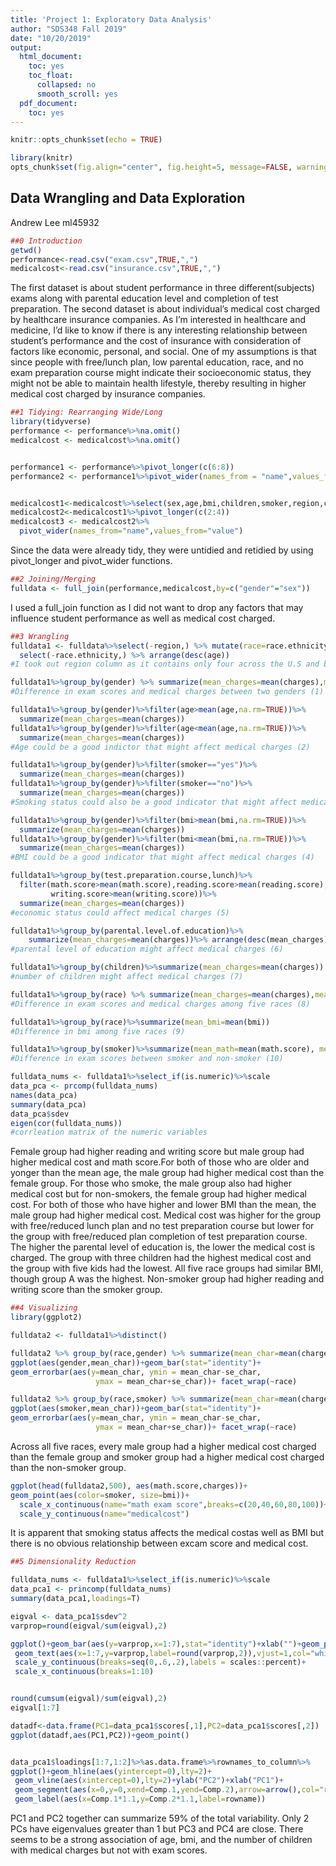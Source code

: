```yaml
---
title: 'Project 1: Exploratory Data Analysis'
author: "SDS348 Fall 2019"
date: "10/20/2019"
output:
  html_document:
    toc: yes
    toc_float:
      collapsed: no
      smooth_scroll: yes
  pdf_document:
    toc: yes
---
```


```r
knitr::opts_chunk$set(echo = TRUE)

```

```r
library(knitr)
opts_chunk$set(fig.align="center", fig.height=5, message=FALSE, warning=FALSE, fig.width=8, tidy=TRUE)
```
## Data Wrangling and Data Exploration
Andrew Lee ml45932
```R
##0 Introduction
getwd()
performance<-read.csv("exam.csv",TRUE,",")
medicalcost<-read.csv("insurance.csv",TRUE,",")
```
The first dataset is about student performance in three different(subjects) exams along with parental education level and completion of test preparation. The second dataset is about individual's medical cost charged by healthcare insurance companies. As I'm interested in healthcare and medicine, I'd like to know if there is any interesting relationship between student's performance and the cost of insurance with consideration of factors like economic, personal, and social.
One of my assumptions is that since people with free/lunch plan, low parental education, race, and no exam preparation course might indicate their socioeconomic status, they might not be able to maintain health lifestyle, thereby resulting in higher medical cost charged by insurance companies. 
```R
##1 Tidying: Rearranging Wide/Long
library(tidyverse)
performance <- performance%>%na.omit()
medicalcost <- medicalcost%>%na.omit() 


performance1 <- performance%>%pivot_longer(c(6:8))
performance2 <- performance1%>%pivot_wider(names_from = "name",values_from = "value")


medicalcost1<-medicalcost%>%select(sex,age,bmi,children,smoker,region,charges)
medicalcost2<-medicalcost1%>%pivot_longer(c(2:4))  
medicalcost3 <- medicalcost2%>%
  pivot_wider(names_from="name",values_from="value")


```
Since the data were already tidy, they were untidied and retidied by using pivot_longer and pivot_wider functions.
```R
##2 Joining/Merging
fulldata <- full_join(performance,medicalcost,by=c("gender"="sex"))

```
I used a full_join function as I did not want to drop any factors that may influence student performance as well as medical cost charged. 
```R
##3 Wrangling
fulldata1 <- fulldata%>%select(-region,) %>% mutate(race=race.ethnicity) %>%
  select(-race.ethnicity,) %>% arrange(desc(age))
#I took out region column as it contains only four across the U.S and becomes unnecessary facotr of my interest

fulldata1%>%group_by(gender) %>% summarize(mean_charges=mean(charges),mean_math=mean(math.score), mean_read=mean(reading.score), mean_write=mean(writing.score))
#Difference in exam scores and medical charges between two genders (1)

fulldata1%>%group_by(gender)%>%filter(age>mean(age,na.rm=TRUE))%>%
  summarize(mean_charges=mean(charges))
fulldata1%>%group_by(gender)%>%filter(age<mean(age,na.rm=TRUE))%>%
  summarize(mean_charges=mean(charges))
#Age could be a good indictor that might affect medical charges (2)

fulldata1%>%group_by(gender)%>%filter(smoker=="yes")%>%
  summarize(mean_charges=mean(charges))
fulldata1%>%group_by(gender)%>%filter(smoker=="no")%>%
  summarize(mean_charges=mean(charges))
#Smoking status could also be a good indicator that might affect medical charges (3)

fulldata1%>%group_by(gender)%>%filter(bmi>mean(bmi,na.rm=TRUE))%>%
  summarize(mean_charges=mean(charges))
fulldata1%>%group_by(gender)%>%filter(bmi<mean(bmi,na.rm=TRUE))%>%
  summarize(mean_charges=mean(charges))
#BMI could be a good indicator that might affect medical charges (4)

fulldata1%>%group_by(test.preparation.course,lunch)%>%
  filter(math.score>mean(math.score),reading.score>mean(reading.score),
         writing.score>mean(writing.score))%>% 
  summarize(mean_charges=mean(charges))
#economic status could affect medical charges (5)

fulldata1%>%group_by(parental.level.of.education)%>%
    summarize(mean_charges=mean(charges))%>% arrange(desc(mean_charges))
#parental level of education might affect medical charges (6)

fulldata1%>%group_by(children)%>%summarize(mean_charges=mean(charges))
#number of children might affect medical charges (7)

fulldata1%>%group_by(race) %>% summarize(mean_charges=mean(charges),mean_math=mean(math.score), mean_read=mean(reading.score), mean_write=mean(writing.score))
#Difference in exam scores and medical charges among five races (8)

fulldata1%>%group_by(race)%>%summarize(mean_bmi=mean(bmi))
#Difference in bmi among five races (9)   

fulldata1%>%group_by(smoker)%>%summarize(mean_math=mean(math.score), mean_read=mean(reading.score), mean_write=mean(writing.score))
#Difference in exam scores between smoker and non-smoker (10)

fulldata_nums <- fulldata1%>%select_if(is.numeric)%>%scale
data_pca <- prcomp(fulldata_nums)
names(data_pca)
summary(data_pca)
data_pca$sdev
eigen(cor(fulldata_nums))
#corrleation matrix of the numeric variables


```
Female group had higher reading and writing score but male group had higher medical cost and math score.For both of those who are older and yonger than the mean age, the male group had higher medical cost than the female group. For those who smoke, the male group also had higher medical cost but for non-smokers, the female group had higher medical cost. For both of those who have higher and lower BMI than the mean, the male group had higher medical cost. Medical cost was higher for the group with free/reduced lunch plan and no test preparation course but lower for the group with free/reduced plan completion of test preparation course. The higher the parental level of education is, the lower the medical cost is charged. The group with three children had the highest medical cost and the group with five kids had the lowest. All five race groups had similar BMI, though group A was the highest. Non-smoker group had higher reading and writing score than the smoker group.

```R
##4 Visualizing
library(ggplot2)

fulldata2 <- fulldata1%>%distinct()

fulldata2 %>% group_by(race,gender) %>% summarize(mean_char=mean(charges, na.rm=T),sd_char=sd(charges, na.rm=T),n=n(),se_char=sd_char/sqrt(n))%>%
ggplot(aes(gender,mean_char))+geom_bar(stat="identity")+
geom_errorbar(aes(y=mean_char, ymin = mean_char-se_char, 
                   ymax = mean_char+se_char))+ facet_wrap(~race)

fulldata2 %>% group_by(race,smoker) %>% summarize(mean_char=mean(charges, na.rm=T),sd_char=sd(charges, na.rm=T),n=n(),se_char=sd_char/sqrt(n))%>%
ggplot(aes(smoker,mean_char))+geom_bar(stat="identity")+
geom_errorbar(aes(y=mean_char, ymin = mean_char-se_char, 
                   ymax = mean_char+se_char))+ facet_wrap(~race)
```
Across all five races, every male group had a higher medical cost charged than the female group and smoker group had a higher medical cost charged than the non-smoker group. 
```R

ggplot(head(fulldata2,500), aes(math.score,charges))+
geom_point(aes(color=smoker, size=bmi))+
  scale_x_continuous(name="math exam score",breaks=c(20,40,60,80,100))+
  scale_y_continuous(name="medicalcost")


```
It is apparent that smoking status affects the medical costas well as BMI but there is no obvious relationship between excam score and medical cost. 
```R
##5 Dimensionality Reduction

fulldata_nums <- fulldata1%>%select_if(is.numeric)%>%scale
data_pca1 <- princomp(fulldata_nums)
summary(data_pca1,loadings=T)

eigval <- data_pca1$sdev^2
varprop=round(eigval/sum(eigval),2)

ggplot()+geom_bar(aes(y=varprop,x=1:7),stat="identity")+xlab("")+geom_path(aes(y=varprop,x=1:7))+
 geom_text(aes(x=1:7,y=varprop,label=round(varprop,2)),vjust=1,col="white",size=5)+
 scale_y_continuous(breaks=seq(0,.6,.2),labels = scales::percent)+
 scale_x_continuous(breaks=1:10)


round(cumsum(eigval)/sum(eigval),2)
eigval[1:7]

datadf<-data.frame(PC1=data_pca1$scores[,1],PC2=data_pca1$scores[,2])
ggplot(datadf,aes(PC1,PC2))+geom_point()


data_pca1$loadings[1:7,1:2]%>%as.data.frame%>%rownames_to_column%>%
ggplot()+geom_hline(aes(yintercept=0),lty=2)+
 geom_vline(aes(xintercept=0),lty=2)+ylab("PC2")+xlab("PC1")+
 geom_segment(aes(x=0,y=0,xend=Comp.1,yend=Comp.2),arrow=arrow(),col="red")+
 geom_label(aes(x=Comp.1*1.1,y=Comp.2*1.1,label=rowname))
```
PC1 and PC2 together can summarize 59% of the total variability.
Only 2 PCs have eigenvalues greater than 1 but PC3 and PC4 are close.
There seems to be a strong association of age, bmi, and the number of children with medical charges but not with exam scores. 